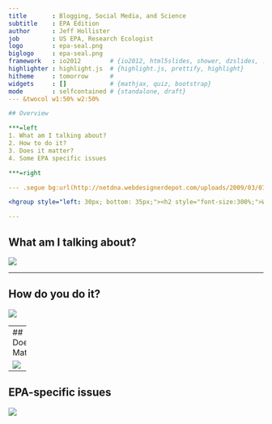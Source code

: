 ```yaml
---
title       : Blogging, Social Media, and Science
subtitle    : EPA Edition
author      : Jeff Hollister
job         : US EPA, Research Ecologist
logo        : epa-seal.png
biglogo     : epa-seal.png
framework   : io2012        # {io2012, html5slides, shower, dzslides, ...}
highlighter : highlight.js  # {highlight.js, prettify, highlight}
hitheme     : tomorrow      # 
widgets     : []            # {mathjax, quiz, bootstrap}
mode        : selfcontained # {standalone, draft}
--- &twocol w1:50% w2:50%

## Overview

***=left
1. What am I talking about?
2. How to do it?
3. Does it matter?
4. Some EPA specific issues

***=right

--- .segue bg:url(http://netdna.webdesignerdepot.com/uploads/2009/03/070104_booger-blogger.jpg)

<hgroup style="left: 30px; bottom: 35px;"><h2 style="font-size:300%;">What am I talking about?</h2></hgroup>

---
```


## What am I talking about?

<img src="http://imgs.xkcd.com/comics/social_media.png" />

--- 

## How do you do it?

<img src="http://blaugh.com/cartoons/070104_booger-blogger.gif" />

--- 
## Does it Matter?

<img src="http://imgs.xkcd.com/comics/ablogalypse.png" />

---

## EPA-specific issues

<img src="http://imgs.xkcd.com/comics/dangers.png" />




